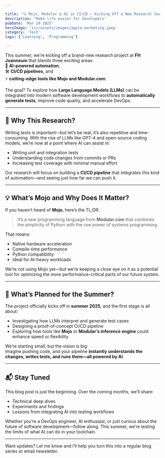 ```yaml
---

title: '🔍 Mojo, Modular & AI in CI/CD — Kicking Off a New Research Journey at FH Joanneum'
description: 'Make life easier for developers'
pubDate: 'Mar 29 2025'
heroImage: 'src/assets/images/apple-marketing.jpeg'
category: 'Tech'
tags: ['Learning', 'Programming']

---
```


This summer, we’re kicking off a brand-new research project at **FH Joanneum** that blends three exciting areas:  
🧠 **AI-powered automation**,  
🛠 **CI/CD pipelines**, and  
⚡️ **cutting-edge tools like Mojo and Modular.com**.

The goal? To explore how **Large Language Models (LLMs)** can be integrated into modern software development workflows to **automatically generate tests**, improve code quality, and accelerate DevOps.

---

## 🚀 Why This Research?

Writing tests is important—but let’s be real, it’s also repetitive and time-consuming. With the rise of LLMs like GPT-4 and open-source coding models, we’re now at a point where AI can assist in:

- Writing unit and integration tests
- Understanding code changes from commits or PRs
- Increasing test coverage with minimal manual effort

Our research will focus on building a **CI/CD pipeline** that integrates this kind of automation—and seeing just how far we can push it.

---

## 💡 What’s Mojo and Why Does It Matter?

If you haven’t heard of **Mojo**, here’s the TL;DR:

> It’s a new programming language from **Modular.com** that combines the simplicity of Python with the raw power of systems programming.

That means:

- Native hardware acceleration
- Compile-time performance
- Python compatibility
- Ideal for AI-heavy workloads

We’re not using Mojo yet—but we’re keeping a close eye on it as a potential tool for optimizing the more performance-critical parts of our future system.

---

## 🧪 What’s Planned for the Summer?

The project officially kicks off in **summer 2025**, and the first stage is all about:

- Investigating how LLMs interpret and generate test cases
- Designing a proof-of-concept CI/CD pipeline
- Exploring how tools like **Mojo** or **Modular’s inference engine** could enhance speed or flexibility

We’re starting small, but the vision is big:  
Imagine pushing code, and your pipeline **instantly understands the changes, writes tests, and runs them—all powered by AI**.

---

## 📬 Stay Tuned

This blog post is just the beginning. Over the coming months, we’ll share:

- Technical deep dives
- Experiments and findings
- Lessons from integrating AI into testing workflows

Whether you’re a DevOps engineer, AI enthusiast, or just curious about the future of software development—follow along. This summer, we’re testing the limits of what AI can do in your toolchain.

---

Want updates? Let me know and I’ll help you turn this into a regular blog series or email newsletter.
